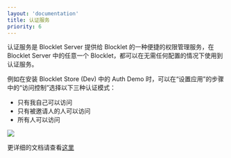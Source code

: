 ```yaml
---
layout: 'documentation'
title: 认证服务
priority: 6
---
```


认证服务是 Blocklet Server 提供给 Blocklet 的一种便捷的权限管理服务，在 Blocklet Server 中的任意一个 Blocklet，都可以在无需任何配置的情况下使用到认证服务。

例如在安装 Blocklet Store (Dev) 中的 Auth Demo 时，可以在“设置应用”的步骤中的“访问控制”选择以下三种认证模式：

- 只有我自己可以访问
- 只有被邀请人的人可以访问
- 所有人可以访问

![](./setting.zh.png)

更详细的文档请查看[这里](https://docs.arcblock.io/abtnode/zh/developer/service-auth)

